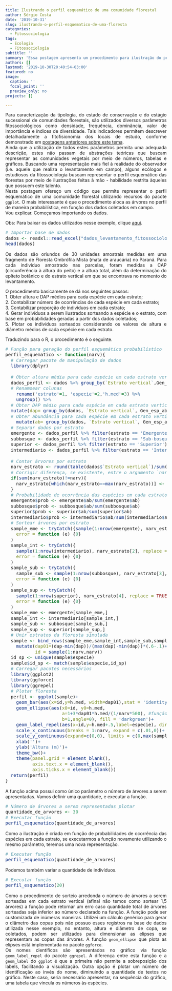 ```yaml
---
title: Ilustrando o perfil esquemático de uma comunidade florestal
author: Sérgio Costa
date: '2019-10-31'
slug: ilustrando-o-perfil-esquematico-de-uma-floresta
categories:
  - Fitossociologia
tags:
  - Ecologia
  - Fitossociologia
subtitle: ''
summary: 'Essa postagem apresenta um procedimento para ilustração do perfil esquemático de uma comunidade florestal de maneira probabilística.'
authors: []
lastmod: '2019-10-30T20:40:54-03:00'
featured: no
image: 
  caption: ''
  focal_point: ''
  preview_only: no
projects: []

---
```

Para caracterização da tipologia, do estado de conservação e do estágio sucessional de comunidades florestais, são utilizados diversos parâmetros fitossociológicos como densidade, frequência, dominância, valor de importãncia e índices de diversidade. Tais indicadores permitem descrever detalhadamente a fitofisionomia dos locais de estudo, conforme demonstrado em [postagens anteriores sobre este tema](https://mensura-r.netlify.com/categories/fitossociologia/).  
Ainda que a utilização de todos estes parâmetros permita uma adequada descrição, estes não passam de abstrações teóricas que buscam representar as comunidades vegetais por meio de números, tabelas e gráficos. 
Buscando uma representação mais fiel à realidade do observador (i.e. aquele que realiza o levantamento em campo), alguns ecólogos e estudiosos da fitossociologia buscam representar o perfil esquemático das florestas por meio de ilustrações feitas à mão - habilidade restrita àqueles que possuem este talento.  
Nesta postagem ofereço um código que permite representar o perfil esquemático de uma comunidade florestal utilizando recursos do pacote `ggplot`. O mais interessante é que o procedimento aloca as árvores no perfil de maneira probabilística, em função dos dados coletados em campo.  
Vou explicar. Começamos importando os dados.

Obs: Para baixar os dados utilizados nesse exemplo, clique [aqui](https://github.com/sergiocostafh/mensura-r/raw/master/content/post/perfil_esquematico/dados_levantamento_fitossociologico.xlsx).

```r
# Importar base de dados
dados <- readxl::read_excel("dados_levantamento_fitossociologico.xlsx")
head(dados)
```

Os dados são oriundos de 30 unidades amostrais medidas em uma fragmento de Floresta Ombrófila Mista (mata de araucária) no Paraná. Para cada indivíduo amostrado nas parcelas, foram medidas a CAP (circunferência à altura do peito) e a altura total, além da determinação do epíteto botânico e do estrato vertical em que se encontrava no momento do levantamento.  
  
O procedimento basicamente se dá nos seguintes passos:  
1. Obter altura e DAP médios para cada espécie em cada estrato;  
2. Contabilizar número de ocorrências de cada espécie em cada estrato;  
3. Contabilizar proporção de indivíduos em cada estrato;  
4. Gerar indivíduos a serem ilustrados sorteando a espécie e o estrato, com base em probabilidades geradas a partir dos dados coletados;  
5. Plotar os indivíduos sorteados considerando os valores de altura e diâmetro médios de cada espécie em cada estrato.  

Traduzindo para o R, o procedimento é o seguinte.  
```r
# Função para geração do perfil esquemático probabilístico
perfil_esquematico <- function(narv){
  # Carregar pacote de manipulação de dados
  library(dplyr)
  
  # Obter altura média para cada espécie em cada estrato vertical
  dados_perfil <- dados %>% group_by(`Estrato vertical`,Gen_esp_abv) %>% summarise(mean(H)) %>% 
  # Renamoear colunas
    rename('estrato'=1, 'especie'=2,'h.med'=3) %>% 
    ungroup() %>% 
  # Obter DAP médio para cada espécie em cada estrato vertical
  mutate(dap= group_by(dados, `Estrato vertical`, Gen_esp_abv) %>% summarise(dap=mean(DAP)) %>% pull(dap)) %>% 
  # Obter abundância para cada espécie em cada estrato vertical
    mutate(ab= group_by(dados, `Estrato vertical`, Gen_esp_abv) %>% summarise(ab=n()) %>% pull(ab))
  # Separar dados por estrato
  emergente <- dados_perfil %>% filter(estrato == 'Emergente')
  subbosque <- dados_perfil %>% filter(estrato == 'Sub-bosque')
  superior <- dados_perfil %>% filter(estrato == 'Superior')
  intermediario <- dados_perfil %>% filter(estrato == 'Intermediário')
  
  # Contar árvores por estrato
  narv_estrato <- round(table(dados$`Estrato vertical`)/sum(table(dados$`Estrato vertical`))*narv,0)
  # Corrigir diferença, se existente, entre o argumento `narv` e o número de árvres sorteadas
  if(sum(narv_estrato)!=narv){
    narv_estrato[which(narv_estrato==max(narv_estrato))] <- narv_estrato[which(narv_estrato==max(narv_estrato))]+1 
  }
  # Probabilidade de ocorrência das espécies em cada estrato
  emergente$prob <- emergente$ab/sum(emergente$ab)
  subbosque$prob <- subbosque$ab/sum(subbosque$ab)
  superior$prob <- superior$ab/sum(superior$ab)
  intermediario$prob <- intermediario$ab/sum(intermediario$ab)
  # Sortear árvores por estrato
  sample_eme <- tryCatch({sample(1:nrow(emergente), narv_estrato[1], replace = TRUE, emergente$prob)},
    error = function (e) {0}
  )
  sample_int <- tryCatch({
    sample(1:nrow(intermediario), narv_estrato[2], replace = TRUE, intermediario$prob)},
    error = function (e) {0}
  )
  sample_sub <- tryCatch({
    sample_sub <- sample(1:nrow(subbosque), narv_estrato[3], replace = TRUE, subbosque$prob)},
    error = function (e) {0}
  )
  sample_sup <- tryCatch({
    sample(1:nrow(superior), narv_estrato[4], replace = TRUE, superior$prob)},
    error = function (e) {0}
  )
  sample_eme <- emergente[sample_eme,]
  sample_int <- intermediario[sample_int,]
  sample_sub <- subbosque[sample_sub,]
  sample_sup <- superior[sample_sup,]
  # Unir estratos da floresta simulada
  sample <- bind_rows(sample_eme,sample_int,sample_sub,sample_sup) %>% 
    mutate(dap01=(dap-min(dap))/(max(dap)-min(dap))*(.6-.1)+.1,
           id = sample(1:narv,narv))
  id_sp <- unique(sample$especie)
  sample$id_sp <- match(sample$especie,id_sp)
  # Carregar pacotes necessários
  library(ggplot2)
  library(ggforce)
  library(ggrepel)
  # Plotar floresta
  perfil <- ggplot(sample)+
    geom_bar(aes(x=id,y=h.med, width=dap01),stat = 'identity', color = 'black', fill = 'burlywood4')+
    geom_ellipse(aes(x0=id, y0=h.med,
                     a=1+3*dap01*h.med/(1/narv*500), #função genérica de diâmetro de copa
                     b=1,angle=0), fill = 'darkgreen')+
    geom_label_repel(aes(x=id,y=h.med+.5,label=especie), direction = 'y', fontface = 'bold',  size = 2, alpha=.8, segment.alpha = 0)+
    scale_x_continuous(breaks = 1:narv, expand = c(.01,0))+
    scale_y_continuous(expand=c(0,0), limits = c(0,max(sample$h.med)+5))+
    xlab('')+
    ylab('Altura (m)')+
    theme_bw()+
    theme(panel.grid = element_blank(),
          axis.text.x = element_blank(),
          axis.ticks.x = element_blank())
  return(perfil)
}
```
A função acima possui como único parâmetro o número de árvores a serem apresentadas. Vamos definir uma quantidade, e executar a função.
```r
# Número de árvores a serem representadas plotar
quantidade_de_arvores <- 30
# Executar função
perfil_esquematico(quantidade_de_arvores)
```
Como a ilustração é criada em função de probabilidades de ocorrência das espécies em cada estrato, se executarmos a função novamente utilizando o mesmo parâmetro, teremos uma nova representação.
```r
# Executar função
perfil_esquematico(quantidade_de_arvores)
```
Podemos também variar a quantidade de indivíduos.
```r
# Executar função
perfil_esquematico(20)
```
Como o procedimento de sorteio arredonda o número de árvores a serem sorteadas em cada estrato vertical (afinal não temos como sortear 1,5 árvores) a função pode retornar um erro caso quantidade total de árvores sorteadas seja inferior ao número declarado na função.
A função pode ser customizada de inúmeras maneiras. Utilizei um cálculo genérico para gerar o diâmetro das copas pois não possuo esses registros na base de dados utilizada nesse exemplo, no entanto, altura e diâmetro de copa, se coletados, podem ser utilizados para dimensionar as elipses que representam as copas das árvores. A função `geom_ellipse` que plota as elipses está implementada no pacote `ggforce`.  
Os nomes científicos são apresentados no gráfico via função `geom_label_repel` do pacote `ggrepel`. A diferença entre esta função e a `geom_label` do `ggplot` é que a primeira não permite a sobreposição dos labels, facilitando a visualização. Outra opção é plotar um número de identificação ao invés do nome, diminuindo a quantidade de textos no gráfico. Neste caso, seria necessário apresentar, na sequência do gráfico, uma tabela que vincula os números às espécies.

<style>
body {
text-align: justify}
h1 {
text-align: center}
</style>
<style type="text/css">

body, td {
   font-size: 14px;
}
code.r{
  font-size: 14px;
}
pre {
  font-size: 14px
}
</style>
